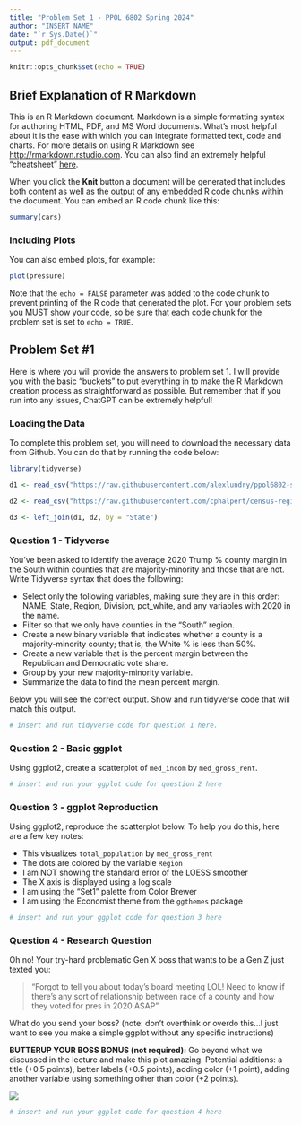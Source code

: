 ```yaml
---
title: "Problem Set 1 - PPOL 6802 Spring 2024"
author: "INSERT NAME"
date: "`r Sys.Date()`"
output: pdf_document
---
```


```r
knitr::opts_chunk$set(echo = TRUE)
```

## Brief Explanation of R Markdown

This is an R Markdown document. Markdown is a simple formatting syntax for authoring HTML, PDF, and MS Word documents. What's most helpful about it is the ease with which you can integrate formatted text, code and charts. For more details on using R Markdown see <http://rmarkdown.rstudio.com>. You can also find an extremely helpful "cheatsheet" [here](https://www.rstudio.com/wp-content/uploads/2015/02/rmarkdown-cheatsheet.pdf).

When you click the **Knit** button a document will be generated that includes both content as well as the output of any embedded R code chunks within the document. You can embed an R code chunk like this:

```r
summary(cars)
```

### Including Plots

You can also embed plots, for example:

```r
plot(pressure)
```

Note that the `echo = FALSE` parameter was added to the code chunk to prevent printing of the R code that generated the plot. For your problem sets you MUST show your code, so be sure that each code chunk for the problem set is set to `echo = TRUE`.

## Problem Set #1

Here is where you will provide the answers to problem set 1. I will provide you with the basic "buckets" to put everything in to make the R Markdown creation process as straightforward as possible. But remember that if you run into any issues, ChatGPT can be extremely helpful!

### Loading the Data

To complete this problem set, you will need to download the necessary data from Github. You can do that by running the code below:

```r
library(tidyverse)

d1 <- read_csv("https://raw.githubusercontent.com/alexlundry/ppol6802-spring24/main/problem_sets/datasets/pset1_county_data.csv")

d2 <- read_csv("https://raw.githubusercontent.com/cphalpert/census-regions/master/us%20census%20bureau%20regions%20and%20divisions.csv")

d3 <- left_join(d1, d2, by = "State")
```

### Question 1 - Tidyverse

You've been asked to identify the average 2020 Trump % county margin in the South within counties that are majority-minority and those that are not. Write Tidyverse syntax that does the following:

-   Select only the following variables, making sure they are in this order: NAME, State, Region, Division, pct_white, and any variables with 2020 in the name.
-   Filter so that we only have counties in the "South" region.
-   Create a new binary variable that indicates whether a county is a majority-minority county; that is, the White % is less than 50%.
-   Create a new variable that is the percent margin between the Republican and Democratic vote share.
-   Group by your new majority-minority variable.
-   Summarize the data to find the mean percent margin.

Below you will see the correct output. Show and run tidyverse code that will match this output.

```r
# insert and run tidyverse code for question 1 here.

```

### Question 2 - Basic ggplot

Using ggplot2, create a scatterplot of `med_incom` by `med_gross_rent`.

```r
# insert and run your ggplot code for question 2 here
```

### Question 3 - ggplot Reproduction

Using ggplot2, reproduce the scatterplot below. To help you do this, here are a few key notes:

-   This visualizes `total_population` by `med_gross_rent`
-   The dots are colored by the variable `Region`
-   I am NOT showing the standard error of the LOESS smoother
-   The X axis is displayed using a log scale
-   I am using the "Set1" palette from Color Brewer
-   I am using the Economist theme from the `ggthemes` package

```r
# insert and run your ggplot code for question 3 here
```

### Question 4 - Research Question

Oh no! Your try-hard problematic Gen X boss that wants to be a Gen Z just texted you:

> "Forgot to tell you about today's board meeting LOL! Need to know if there's any sort of relationship between race of a county and how they voted for pres in 2020 ASAP"

What do you send your boss? (note: don't overthink or overdo this...I just want to see you make a simple ggplot without any specific instructions)

**BUTTERUP YOUR BOSS BONUS (not required):** Go beyond what we discussed in the lecture and make this plot amazing. Potential additions: a title (+0.5 points), better labels (+0.5 points), adding color (+1 point), adding another variable using something other than color (+2 points).

![](~/Dropbox/Teaching/PPOL 6802/ppol6802-spring24/problem_sets/ggplot_mcmahon_meme.jpg)


```r
# insert and run your ggplot code for question 4 here
```
